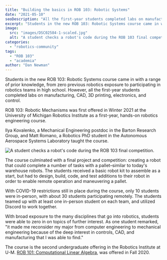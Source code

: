 ```yaml
---
title: "Building the basics in ROB 103: Robotic Systems"
date: "2021-05-10"
seoDescription: "All the first-year students completed labs on manufacturing, CAD, 3D printing, electronics, and control."
excerpt: "Students in the new ROB 103: Robotic Systems course came in with a range of prior knowledge, from zero previous robotics exposure to participating in robotics teams in high school."
image:
  src: "images/DSC02584-1-scaled.jpg"
  alt: "A student checks a robot's code during the ROB 103 final competition."
categories:
  - "robotics-community"
tags:
  - "ROB 103"
  - "academia"
author: "Dan Newman"
---
```


<VideoCenter url="95xv9ae5rcE" />

Students in the new ROB 103: Robotic Systems course came in with a range of prior knowledge, from zero previous robotics exposure to participating in robotics teams in high school. However, all the first-year students completed labs on manufacturing, CAD, 3D printing, electronics, and control.



ROB 103: Robotic Mechanisms was first offered in Winter 2021 at the University of Michigan Robotics Institute as a first-year, hands-on robotics engineering course.

Ilya Kovalenko, a Mechanical Engineering postdoc in the Barton Research Group, and Matt Romano, a Robotics PhD student in the Autonomous Aerospace Systems Laboratory taught the course.

![A student checks a robot's code during the ROB 103 final competition.](images/DSC02584-scaled.jpg)

The course culminated with a final project and competition: creating a robot that could complete a number of tasks with a pallet–similar to today's warehouse robots. The students received a basic robot kit to assemble as a start, but had to design, build, code, and test additions to their robot in order to enable remote operation and maneuvering a pallet.

With COVID-19 restrictions still in place during the course, only 10 students were in-person, with about 30 students participating remotely. The students teamed up with at least one in-person student on each team, and utilized Discord to work together.

With broad exposure to the many disciplines that go into robotics, students were able to zero in on topics of further interest. As one student remarked, "it made me reconsider my major from computer engineering to mechanical engineering because of the deep interest in controls, CAD, and manufacturing that I was able to find."

The course is the second undergraduate offering in the Robotics Institute at U-M. [ROB 101: Computational Linear Algebra](https://2024.robotics.umich.edu/2020/now-available-robotics-101-online/ "Now available: Robotics 101 online"), was offered in Fall 2020.
